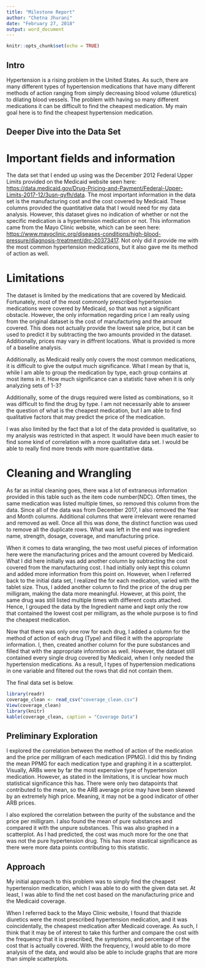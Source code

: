 ---
title: "Milestone Report"
author: "Chetna Jhurani"
date: "February 27, 2018"
output: word_document
---

```{r setup, include=FALSE}
knitr::opts_chunk$set(echo = TRUE)
```

## Intro
Hypertension is a rising problem in the United States. As such, there are many different types of hypertension medications that have many different methods of action ranging from simply decreasing blood volume (diuretics) to dilating blood vessels. The problem with having so many different medications it can be difficult to find the cheapest medication. My main goal here is to find the cheapest hypertension medication.

## Deeper Dive into the Data Set

# Important fields and information

The data set that I ended up using was the December 2012 Federal Upper Limits provided on the Medicaid website seen here: <https://data.medicaid.gov/Drug-Pricing-and-Payment/Federal-Upper-Limits-2017-12/3usn-qyfh/data>. The most important information in the data set is the manufacturing cost and the cost covered by Medicaid.  These columns provided the quantitative data that I would need for my data analysis. However, this dataset gives no indication of whether or not the specific medication is a hypertension medication or not. This information came from the Mayo Clinic website, which can be seen here: <https://www.mayoclinic.org/diseases-conditions/high-blood-pressure/diagnosis-treatment/drc-20373417>. Not only did it provide me with the most common hypertension medications, but it also gave me its method of action as well.

# Limitations

The dataset is limited by the medications that are covered by Medicaid. Fortunately, most of the most commonly prescribed hypertension medications were covered by Medicaid, so that was not a significant obstacle. However, the only information regarding price I am really using from the original dataset is the cost of manufacturing and the amount covered. This does not actually provide the lowest sale price, but it can be used to predict it by subtracting the two amounts provided in the dataset. Additionally, prices may vary in diffrent locations. What is provided is more of a baseline analysis. 

Additionally, as Medicaid really only covers the most common medications, it is difficult to give the output much significance. What I mean by that is, while I am able to group the medication by type, each group contains at most items in it. How much significance can a statistic have when it is only analyzing sets of 1-3?

Additionally, some of the drugs required were listed as combinations, so it was difficult to find the drug by type. I am not necessarily able to answer the question of what is the cheapest medication, but I am able to find qualitative factors that may predict the price of the medication.

I was also limited by the fact that a lot of the data provided is qualitative, so my analysis was restricted in that aspect. It would have been much easier to find some kind of correlation with a more qualitative data set. I would be able to really find more trends with more quantitative data.

# Cleaning and Wrangling

As far as initial cleaning goes, there was a lot of extraneous information provided in this table such as the item code number(NDC). Often times, the same medication was listed multiple times, so removed this column from the data. Since all of the data was from December 2017, I also removed the Year and Month columns. Additional columns that were irrelevant were renamed and removed as well. Once all this was done, the distinct function was used to remove all the duplicate rows. What was left in the end was ingredient name, strength, dosage, coverage, and manufacturing price.

When it comes to data wrangling, the two most useful pieces of information here were the manufacturing prices and the amount covered by Medicaid. What I did here initially was add another column by subtracting the cost covered from the manufacturing cost. I had initially only kept this column and added more information from this point on. However, when I referred back to the initial data set, I realized the for each medication, varied with the tablet size. Thus, I added another column to find the price of the drug per milligram, making the data more meaningful. However, at this point, the same drug was still listed multiple times with different costs attached. Hence, I grouped the data by the Ingredient name and kept only the row that contained the lowest cost per milligram, as the whole purpose is to find the cheapest medication.

Now that there was only one row for each drug, I added a column for the method of action of each drug (Type) and filled it with the appropriate information. I, then, created another column for the pure substances and filled that with the appropriate informtion as well. However, the dataset still contained every single drug covered by Medicaid, when I only needed the hypertension medications. As a result, I types of hypertension medications in one variable and filtered out the rows that did not contain them.

The final data set is below.

```{r}
library(readr)
coverage_clean <- read_csv("coverage_clean.csv")
View(coverage_clean)
library(knitr)
kable(coverage_clean, caption = "Coverage Data")
```


## Preliminary Exploration

I explored the correlation between the method of action of the medication and the price per milligram of each medication (PPMG). I did this by finding the mean PPMG for each medication type and graphing it in a scatterplot. Visually, ARBs were by far the most expensive type of hypertension medication. However, as stated in the limitations, it is unclear how much statistical significance this has. There were only two datapoints that contributed to the mean, so the ARB average price may have been skewed by an extremely high price. Meaning, it may not be a good indicator of other ARB prices.

I also explored the correlation between the purity of the substance and the price per milligram. I also found the mean of pure substances and compared it with the unpure substances. This was also graphed in a scatterplot. As I had predicted, the cost was much more for the one that was not the pure hypertension drug. This has more stastical significance as there were more data points contributing to this statistic.

## Approach

My initial approach to this problem was to simply find the cheapest hypertension medication, which I was able to do with the given data set. At least, I was able to find the net cost based on the manufacturing price and the Medicaid coverage.

When I referred back to the Mayo Clinic website, I found that thiazide diuretics were the most prescribed hypertension medication, and it was coincidentally, the cheapest medication after Medicaid coverage. As such, I think that it may be of interest to take this further and compare the cost with the frequency that it is prescribed, the symptoms, and percentage of the cost that is actually covered. With the frequency, I would able to do more analysis of the data, and would also be able to include graphs that are more than simple scatterplots.
